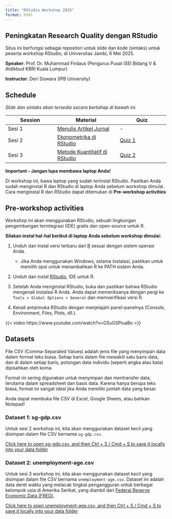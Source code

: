 ```yaml
---
title: "RStudio Workshop 2025"
format: html
---
```


## Peningkatan Research Quality dengan RStudio

Situs ini berfungsi sebagai repositori untuk slide dan kode (sintaks) untuk peserta workshop RStudio, di Universitas Jambi, 6 Mei 2025.

**Speaker**: Prof. Dr. Muhammad Firdaus (Pengurus Pusat ISEI Bidang V & Atdikbud KBRI Kuala Lumpur)

**Instructor**: Deri Siswara (IPB University)

## Schedule

*Slide dan sintaks akan tersedia secara bertahap di bawah ini.*

::::: table-schedule
| Session | Material | Quiz |
|----------------------|---------------------------|----------------------|
| Sesi 1 | [Menulis Artikel Jurnal](01-basics.html) | \- |
| Sesi 2 | [Ekonometrika di RStudio](WorkshopR2025/regresi.html) | [Quiz 1](https://forms.gle/AEXQi2hScPRTPtFh8){target="_blank"} |
| Sesi 3 | [Metode Kuantitatif di RStudio](WorkshopR2025/sem.html) | [Quiz 2](https://forms.gle/JSNcorbKADQmkg4Z8) |

```{=html}
<style type="text/css">
    .table-schedule table thead tr {width: 100%;}
    .table-schedule table thead tr th:nth-child(1) { width: 22%; }
    .table-schedule table thead tr th:nth-child(2) { width: 23%; }
    .table-schedule table thead tr th:nth-child(3) { width: 30%; }
    .table-schedule table thead tr th:nth-child(4) { width: 20%; }
</style>
```
:::::

::: {.callout-note appearance="simple"}
**Important - Jangan lupa membawa laptop Anda!**

Di workshop ini, bawa laptop yang sudah terinstal RStudio. Pastikan Anda sudah menginstal R dan RStudio di laptop Anda sebelum workshop dimulai. Cara menginstal R dan RStudio dapat ditemukan di **Pre-workshop activities**
:::

## Pre-workshop activities

Workshop ini akan menggunakan RStudio, sebuah lingkungan pengembangan terintegrasi (IDE) gratis dan open-source untuk R.

**Silakan instal hal-hal berikut di laptop Anda sebelum workshop dimulai:**

1.  Unduh dan instal versi terbaru dari [R](https://cran.r-project.org/) sesuai dengan sistem operasi Anda.

    -   Jika Anda menggunakan Windows, selama instalasi, pastikan untuk memilih opsi untuk menambahkan R ke PATH sistem Anda.

2.  Unduh dan instal [RStudio](https://posit.co/download/rstudio-desktop/), IDE untuk R.

3.  Setelah Anda menginstal RStudio, buka dan pastikan bahwa RStudio mengenali instalasi R Anda. Anda dapat memeriksanya dengan pergi ke `Tools > Global Options > General` dan memverifikasi versi R.

4.  Kenali antarmuka RStudio dengan menjelajahi panel-panelnya (Console, Environment, Files, Plots, dll.).

{{< video https://www.youtube.com/watch?v=G5uGSPiuaBo >}}

## Datasets

::: {.callout-note appearance="simple" title="What is a CSV?"}
File CSV (Comma-Separated Values) adalah jenis file yang menyimpan data dalam format teks biasa. Setiap baris dalam file mewakili satu baris data, dan di dalam setiap baris, potongan data individu (seperti angka atau kata) dipisahkan oleh koma.

Format ini sering digunakan untuk menyimpan dan mentransfer data, terutama dalam spreadsheet dan basis data. Karena hanya berupa teks biasa, format ini sangat ideal jika Anda memiliki jumlah data yang besar.

Anda dapat membuka file CSV di Excel, Google Sheets, atau bahkan Notepad!
:::

### Dataset 1: sg-gdp.csv

Untuk sesi 2 workshop ini, kita akan menggunakan dataset kecil yang disimpan dalam file CSV bernama `sg-gdp.csv`.

```{=html}
<a href="https://raw.githubusercontent.com/bellaratmelia/2024-python-macroecons/main/data/sg-gdp.csv" type="button" class="btn btn-success">Click here to open sg-gdp.csv, and then Ctrl + S / Cmd + S to save it locally into your data folder</a>
```

### Dataset 2: unemployment-age.csv

Untuk sesi 3 workshop ini, kita akan menggunakan dataset kecil yang disimpan dalam file CSV bernama `unemployment-age.csv`. Dataset ini adalah data deret waktu yang melacak tingkat pengangguran untuk berbagai kelompok usia di Amerika Serikat, yang diambil dari [Federal Reserve Economic Data (FRED)](https://fred.stlouisfed.org/).

```{=html}
<a href="https://raw.githubusercontent.com/bellaratmelia/2024-python-macroecons/main/data/unemployment-age.csv" type="button" class="btn btn-success">Click here to open unemployment-age.csv, and then Ctrl + S / Cmd + S to save it locally into your data folder</a>
```
